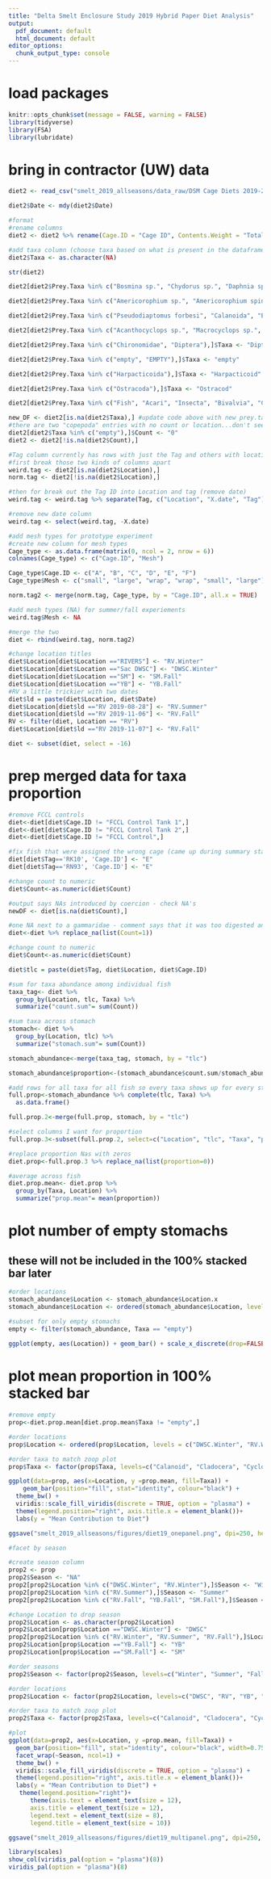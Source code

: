 ```yaml
---
title: "Delta Smelt Enclosure Study 2019 Hybrid Paper Diet Analysis"
output:
  pdf_document: default
  html_document: default
editor_options:
  chunk_output_type: console
---
```


# load packages
```r
knitr::opts_chunk$set(message = FALSE, warning = FALSE)
library(tidyverse)
library(FSA)
library(lubridate)
```

# bring in contractor (UW) data
```r
diet2 <- read_csv("smelt_2019_allseasons/data_raw/DSM Cage Diets 2019-2020.csv") #new data, not edited at all

diet2$Date <- mdy(diet2$Date)

#format 
#rename columns
diet2 <- diet2 %>% rename(Cage.ID = "Cage ID", Contents.Weight = "Total Contents Weight", Prey.Taxa = "Prey Taxa", LH.Stage = "LH Stage")

#add taxa column (choose taxa based on what is present in the dataframe)
diet2$Taxa <- as.character(NA) 

str(diet2)

diet2[diet2$Prey.Taxa %in% c("Bosmina sp.", "Chydorus sp.", "Daphnia sp.", "Ceriodaphnia sp.", "Chydoridae", "Crangonyx sp.", "Scapholeberis sp.", "Simocephalus sp.", "Eurycercus sp.", "Leydigia sp.", "Cladocera", "Sida sp.", "Alona sp.", "Diaphanosoma sp."),]$Taxa <- "Cladocera"

diet2[diet2$Prey.Taxa %in% c("Americorophium sp.", "Americorophium spinicorne", "Eogammarus confervicolus", "Gammaridea", "Hyallela azteca", "Crangonyx sp.", "Corophiidae", "Amphipoda"),]$Taxa <- "Amphipod"

diet2[diet2$Prey.Taxa %in% c("Pseudodiaptomus forbesi", "Calanoida", "Eurytemora affinis", "Diaptomidae", "Sinocalanus doerrii", "Osphranticum labronectum"),]$Taxa <- "Calanoid"

diet2[diet2$Prey.Taxa %in% c("Acanthocyclops sp.", "Macrocyclops sp.", "Diacyclops thomasi", "Eucyclops sp.", "Cyclopoida", "Halicyclops sp.", "Mesocyclops sp.", "Tropocyclops sp.", "Tropocyclops sp."),]$Taxa <- "Cyclopoid"

diet2[diet2$Prey.Taxa %in% c("Chironomidae", "Diptera"),]$Taxa <- "Diptera"

diet2[diet2$Prey.Taxa %in% c("empty", "EMPTY"),]$Taxa <- "empty"

diet2[diet2$Prey.Taxa %in% c("Harpacticoida"),]$Taxa <- "Harpacticoid"

diet2[diet2$Prey.Taxa %in% c("Ostracoda"),]$Taxa <- "Ostracod"

diet2[diet2$Prey.Taxa %in% c("Fish", "Acari", "Insecta", "Bivalvia", "Culicidae", "egg unidentified", "Corixidae", "Hemiptera", "plant seed", "plant matter", "Unidentified", "Mysidacea", "Cumacea"),]$Taxa <- "Other"

new_DF <- diet2[is.na(diet2$Taxa),] #update code above with new prey.taxa that weren't found in previous diets
#there are two "copepoda" entries with no count or location...don't seem that important so I am going to just go ahead and remove them
diet2[diet2$Taxa %in% c("empty"),]$Count <- "0"
diet2 <- diet2[!is.na(diet2$Count),]

#Tag column currently has rows with just the Tag and others with location, date, and tag
#first break those two kinds of columns apart
weird.tag <- diet2[is.na(diet2$Location),]
norm.tag <- diet2[!is.na(diet2$Location),]

#then for break out the Tag ID into Location and tag (remove date)
weird.tag <- weird.tag %>% separate(Tag, c("Location", "X.date", "Tag"))

#remove new date column
weird.tag <- select(weird.tag, -X.date)

#add mesh types for prototype experiment
#create new column for mesh types
Cage_type <- as.data.frame(matrix(0, ncol = 2, nrow = 6))
colnames(Cage_type) <- c("Cage.ID", "Mesh")

Cage_type$Cage.ID <- c("A", "B", "C", "D", "E", "F")
Cage_type$Mesh <- c("small", "large", "wrap", "wrap", "small", "large")

norm.tag2 <- merge(norm.tag, Cage_type, by = "Cage.ID", all.x = TRUE)

#add mesh types (NA) for summer/fall experiements
weird.tag$Mesh <- NA 

#merge the two
diet <- rbind(weird.tag, norm.tag2)

#change location titles 
diet$Location[diet$Location =="RIVERS"] <- "RV.Winter"
diet$Location[diet$Location =="Sac DWSC"] <- "DWSC.Winter"
diet$Location[diet$Location =="SM"] <- "SM.Fall"
diet$Location[diet$Location =="YB"] <- "YB.Fall"
#RV a little trickier with two dates
diet$ld = paste(diet$Location, diet$Date)
diet$Location[diet$ld =="RV 2019-08-28"] <- "RV.Summer"
diet$Location[diet$ld =="RV 2019-11-06"] <- "RV.Fall"
RV <- filter(diet, Location == "RV")
diet$Location[diet$ld =="RV 2019-11-07"] <- "RV.Fall"

diet <- subset(diet, select = -16)
```

# prep merged data for taxa proportion
```r
#remove FCCL controls
diet<-diet[diet$Cage.ID != "FCCL Control Tank 1",]
diet<-diet[diet$Cage.ID != "FCCL Control Tank 2",]
diet<-diet[diet$Cage.ID != "FCCL Control",]

#fix fish that were assigned the wrong cage (came up during summary stats, check against dissected fish data, likely E and F were misread)
diet[diet$Tag=='RK10', 'Cage.ID'] <- "E"
diet[diet$Tag=='RN93', 'Cage.ID'] <- "E"

#change count to numeric
diet$Count<-as.numeric(diet$Count)

#output says NAs introduced by coercion - check NA's
newDF <- diet[is.na(diet$Count),]

#one NA next to a gammaridae - comment says that it was too digested and could be more than one individual, to be safe just going to add a count of "1" for this observation; found it on row 413
diet<-diet %>% replace_na(list(Count=1))

#change count to numeric
diet$Count<-as.numeric(diet$Count)

diet$tlc = paste(diet$Tag, diet$Location, diet$Cage.ID)

#sum for taxa abundance among individual fish
taxa_tag<- diet %>% 
  group_by(Location, tlc, Taxa) %>% 
  summarize("count.sum"= sum(Count))

#sum taxa across stomach
stomach<- diet %>% 
  group_by(Location, tlc) %>% 
  summarize("stomach.sum"= sum(Count))

stomach_abundance<-merge(taxa_tag, stomach, by = "tlc")

stomach_abundance$proportion<-(stomach_abundance$count.sum/stomach_abundance$stomach.sum)*100

#add rows for all taxa for all fish so every taxa shows up for every stomach
full.prop<-stomach_abundance %>% complete(tlc, Taxa) %>%
  as.data.frame()

full.prop.2<-merge(full.prop, stomach, by = "tlc")

#select columns I want for proportion
full.prop.3<-subset(full.prop.2, select=c("Location", "tlc", "Taxa", "proportion"))

#replace proportion Nas with zeros
diet.prop<-full.prop.3 %>% replace_na(list(proportion=0))

#average across fish
diet.prop.mean<- diet.prop %>% 
  group_by(Taxa, Location) %>% 
  summarize("prop.mean"= mean(proportion))
```

# plot number of empty stomachs
## these will not be included in the 100% stacked bar later
```r
#order locations
stomach_abundance$Location <- stomach_abundance$Location.x
stomach_abundance$Location <- ordered(stomach_abundance$Location, levels = c("DWSC.Winter", "RV.Winter", "RV.Summer", "SM.Fall", "YB.Fall", "RV.Fall"))

#subset for only empty stomachs
empty <- filter(stomach_abundance, Taxa == "empty")
 
ggplot(empty, aes(Location)) + geom_bar() + scale_x_discrete(drop=FALSE)
```

# plot mean proportion in 100% stacked bar
```r
#remove empty
prop<-diet.prop.mean[diet.prop.mean$Taxa != "empty",]

#order locations
prop$Location <- ordered(prop$Location, levels = c("DWSC.Winter", "RV.Winter", "RV.Summer", "RV.Fall", "YB.Fall", "SM.Fall"))

#order taxa to match zoop plot
prop$Taxa <- factor(prop$Taxa, levels=c("Calanoid", "Cladocera", "Cyclopoid", "Harpacticoid", "Ostracod", "Other", "Amphipod", "Diptera"))

ggplot(data=prop, aes(x=Location, y =prop.mean, fill=Taxa)) +
    geom_bar(position="fill", stat="identity", colour="black") +
  theme_bw() +
  viridis::scale_fill_viridis(discrete = TRUE, option = "plasma") +
  theme(legend.position="right", axis.title.x = element_blank())+
  labs(y = "Mean Contribution to Diet")

ggsave("smelt_2019_allseasons/figures/diet19_onepanel.png", dpi=250, height=4.5, width=7, units="in")

#facet by season

#create season column
prop2 <- prop
prop2$Season <- "NA"
prop2[prop2$Location %in% c("DWSC.Winter", "RV.Winter"),]$Season <- "Winter"
prop2[prop2$Location %in% c("RV.Summer"),]$Season <- "Summer"
prop2[prop2$Location %in% c("RV.Fall", "YB.Fall", "SM.Fall"),]$Season <- "Fall"

#change Location to drop season
prop2$Location <- as.character(prop2$Location)
prop2$Location[prop$Location =="DWSC.Winter"] <- "DWSC"
prop2[prop2$Location %in% c("RV.Winter", "RV.Summer", "RV.Fall"),]$Location <- "RV"
prop2$Location[prop$Location =="YB.Fall"] <- "YB"
prop2$Location[prop$Location =="SM.Fall"] <- "SM"

#order seasons
prop2$Season <- factor(prop2$Season, levels=c("Winter", "Summer", "Fall"))

#order locations
prop2$Location <- factor(prop2$Location, levels=c("DWSC", "RV", "YB", "SM"))

#order taxa to match zoop plot
prop2$Taxa <- factor(prop2$Taxa, levels=c("Calanoid", "Cladocera", "Cyclopoid", "Harpacticoid", "Ostracod", "Other", "Amphipod", "Diptera"))

#plot
ggplot(data=prop2, aes(x=Location, y =prop.mean, fill=Taxa)) +
  geom_bar(position="fill", stat="identity", colour="black", width=0.75) +
  facet_wrap(~Season, ncol=1) +
  theme_bw() +
  viridis::scale_fill_viridis(discrete = TRUE, option = "plasma") +
  theme(legend.position="right", axis.title.x = element_blank())+
  labs(y = "Mean Contribution to Diet") +
   theme(legend.position="right")+
      theme(axis.text = element_text(size = 12),
      axis.title = element_text(size = 12),
      legend.text = element_text(size = 8),
      legend.title = element_text(size = 10))

ggsave("smelt_2019_allseasons/figures/diet19_multipanel.png", dpi=250, height=6, width=6, units="in")

library(scales)
show_col(viridis_pal(option = "plasma")(8))
viridis_pal(option = "plasma")(8)
```

